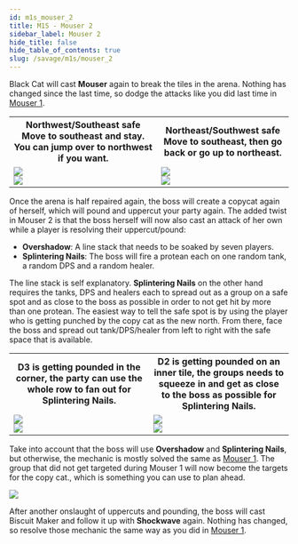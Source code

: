 ```yaml
---
id: m1s_mouser_2
title: M1S - Mouser 2
sidebar_label: Mouser 2
hide_title: false
hide_table_of_contents: true
slug: /savage/m1s/mouser_2
---
```


Black Cat will cast <strong>Mouser</strong> again to break the tiles in the arena. Nothing has changed since the last time, so dodge the attacks like you did last time in [Mouser 1](/savage/m1s/mouser_1).

<table width='60%'>
    <tr>
        <th>Northwest/Southeast safe<br />Move to southeast and stay. You can jump over to northwest if you want.</th>
        <th>Northeast/Southwest safe<br />Move to southeast, then go back or go up to northeast.</th>
    </tr>
    <tr>
        <td><img src='https://ffxivkittenassets.z7.web.core.windows.net/m1s/mouser_movement_1.gif' /><br /><img src='https://ffxivkittenassets.z7.web.core.windows.net/m1s/mouser_movement_1.png' /></td>
        <td><img src='https://ffxivkittenassets.z7.web.core.windows.net/m1s/mouser_movement_2.gif' /><br /><img src='https://ffxivkittenassets.z7.web.core.windows.net/m1s/mouser_movement_2.png' /></td>
    </tr>
</table>

Once the arena is half repaired again, the boss will create a copycat again of herself, which will pound and uppercut your party again. The added twist in Mouser 2 is that the boss herself will now also cast an attack of her own while a player is resolving their uppercut/pound:
- <strong>Overshadow</strong>: A line stack that needs to be soaked by seven players.
- <strong>Splintering Nails</strong>: The boss will fire a protean each on one random tank, a random DPS and a random healer.

The line stack is self explanatory. <strong>Splintering Nails</strong> on the other hand requires the tanks, DPS and healers each to spread out as a group on a safe spot and as close to the boss as possible in order to not get hit by more than one protean. The easiest way to tell the safe spot is by using the player who is getting punched by the copy cat as the new north. From there, face the boss and spread out tank/DPS/healer from left to right with the safe space that is available.

<table width='100%'>
    <tr>
        <th width='50%'>D3 is getting pounded in the corner, the party can use the whole row to fan out for Splintering Nails.</th>
        <th width='50%'>D2 is getting pounded on an inner tile, the groups needs to squeeze in and get as close to the boss as possible for Splintering Nails.</th>
    </tr>
    <tr>
        <td><img src='https://ffxivkittenassets.z7.web.core.windows.net/m1s/mouser_splintering_nails_1.gif' /><br /><img src='https://ffxivkittenassets.z7.web.core.windows.net/m1s/mouser_splintering_nails_1.png' /></td>
        <td><img src='https://ffxivkittenassets.z7.web.core.windows.net/m1s/mouser_splintering_nails_2.gif' /><br /><img src='https://ffxivkittenassets.z7.web.core.windows.net/m1s/mouser_splintering_nails_2.png' /></td>
    </tr>
</table>

Take into account that the boss will use <strong>Overshadow</strong> and <strong>Splintering Nails</strong>, but otherwise, the mechanic is mostly solved the same as [Mouser 1](/savage/m1s/mouser_1). The group that did not get targeted during Mouser 1 will now become the targets for the copy cat., which is something you can use to plan ahead.

<img src='https://ffxivkittenassets.z7.web.core.windows.net/m1s/mouser_2.gif' />

After another onslaught of uppercuts and pounding, the boss will cast <Tankbuster>Biscuit Maker</Tankbuster> and follow it up with <strong>Shockwave</strong> again. Nothing has changed, so resolve those mechanic the same way as you did in [Mouser 1](/savage/m1s/mouser_1).